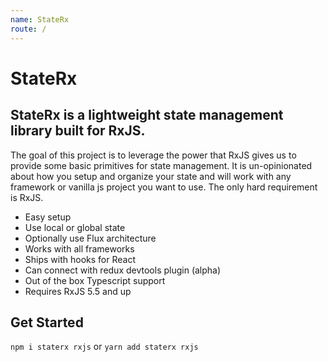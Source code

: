 ```yaml
---
name: StateRx
route: /
---
```


# StateRx

## StateRx is a lightweight state management library built for RxJS.

The goal of this project is to leverage the power that RxJS gives us to provide some basic primitives for state management. It is un-opinionated about how you setup and organize your state and will work with any framework or vanilla js project you want to use. The only hard requirement is RxJS.

- Easy setup
- Use local or global state
- Optionally use Flux architecture
- Works with all frameworks
- Ships with hooks for React
- Can connect with redux devtools plugin (alpha)
- Out of the box Typescript support
- Requires RxJS 5.5 and up

## Get Started

`npm i staterx rxjs`
or
`yarn add staterx rxjs`
